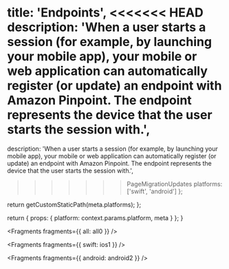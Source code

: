 
  title: 'Endpoints',
<<<<<<< HEAD
  description: 'When a user starts a session (for example, by launching your mobile app), your mobile or web application can automatically register (or update) an endpoint with Amazon Pinpoint. The endpoint represents the device that the user starts the session with.',
=======
  description:
    'When a user starts a session (for example, by launching your mobile app), your mobile or web application can automatically register (or update) an endpoint with Amazon Pinpoint. The endpoint represents the device that the user starts the session with.',
>>>>>>> PageMigrationUpdates
  platforms: ['swift', 'android']
};

  return getCustomStaticPath(meta.platforms);
};

  return {
    props: {
      platform: context.params.platform,
      meta
    }
  };
}


<Fragments fragments={{ all: all0 }} />


<Fragments fragments={{ swift: ios1 }} />


<Fragments fragments={{ android: android2 }} />
